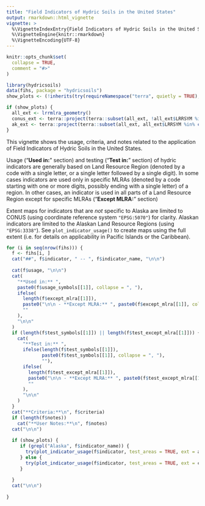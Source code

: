 ```yaml
---
title: "Field Indicators of Hydric Soils in the United States"
output: rmarkdown::html_vignette
vignette: >
  %\VignetteIndexEntry{Field Indicators of Hydric Soils in the United States}
  %\VignetteEngine{knitr::rmarkdown}
  %\VignetteEncoding{UTF-8}
---
```


```r
knitr::opts_chunk$set(
  collapse = TRUE,
  comment = "#>"
)
```

```r
library(hydricsoils)
data(fihs, package = "hydricsoils")
show_plots <- (!inherits(try(requireNamespace("terra", quietly = TRUE), silent = TRUE), 'try-error')  && file.exists(file.path(tools::R_user_dir("hydricsoils", "data"), "lrrmlra.gpkg")))

if (show_plots) {
  all_ext <- lrrmlra_geometry()
  conus_ext <- terra::project(terra::subset(all_ext, !all_ext$LRRSYM %in% c("V", "Q", "W1", "W2", "X1", "X2", "Y", "Z")), "EPSG:5070")
  ak_ext <- terra::project(terra::subset(all_ext, all_ext$LRRSYM %in% c("W1", "W2", "X1", "X2", "Y")), "EPSG:3338")
}
```

This vignette shows the usage, criteria, and notes related to the application of Field Indicators of Hydric Soils in the United States.

Usage ("**Used in:**" section) and testing ("**Test in:**" section) of hydric indicators are generally based on Land Resource Region (denoted by a code with a single letter, or a single letter followed by a single digit). In some cases indicators are used only in specific MLRAs (denoted by a code starting with one or more digits, possibly ending with a single letter) of a region. In other cases, an indicator is used in all parts of a Land Resource Region except for specific MLRAs ("**Except MLRA:**" section)

Extent maps for indicators that are _not_ specific to Alaska are limited to CONUS (using coordinate reference system `"EPSG:5070"`) for clarity. Alaskan indicators are limited to the Alaskan Land Resource Regions (using `"EPSG:3338"`). See `plot_indicator_usage()` to create maps using the full extent (i.e. for details on applicability in Pacific Islands or the Caribbean).

```r
for (i in seq(nrow(fihs))) {
  f <- fihs[i, ]
  cat("##", f$indicator, " -- ", f$indicator_name, "\n\n")
  
  cat(f$usage, "\n\n")
  cat(
    "**Used in:** ",
    paste0(f$usage_symbols[[1]], collapse = ", "),
    ifelse(
      length(f$except_mlra[[1]]),
      paste0("\n\n - **Except MLRA:** ", paste0(f$except_mlra[[1]], collapse = ", ")),
      ""
    ),
    "\n\n"
  )
  if (length(f$test_symbols[[1]]) || length(f$test_except_mlra[[1]])) {
    cat(
      "**Test in:** ",
      ifelse(length(f$test_symbols[[1]]),
             paste0(f$test_symbols[[1]], collapse = ", "),
             ""), 
      ifelse(
        length(f$test_except_mlra[[1]]),
        paste0("\n\n - **Except MLRA:** ", paste0(f$test_except_mlra[[1]], collapse = ", ")),
        ""
      ),
      "\n\n"
    )
  }
  cat("**Criteria:**\n", f$criteria)
  if (length(f$notes))
    cat("**User Notes:**\n", f$notes)
  cat("\n\n")
  
  if (show_plots) {
     if (grepl("Alaska", f$indicator_name)) {
       try(plot_indicator_usage(f$indicator, test_areas = TRUE, ext = ak_ext, crs = "EPSG:3338"), silent = FALSE)
     } else {
       try(plot_indicator_usage(f$indicator, test_areas = TRUE, ext = conus_ext, crs = "EPSG:5070"), silent = FALSE)
     }
     
  }
  cat("\n\n")
  
}
```
